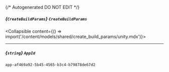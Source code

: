 {/* Autogenerated DO NOT EDIT  */}

##### *{`CreateBuildParams`}* `CreateBuildParams`
<Collapsible content={() => import('/content/models/shared/create_build_params/unity.mdx')}>
</Collapsible>

---
##### *{`string`}* `AppId`
`app-af469a92-5b45-4565-b3c4-b79878de67d2`

